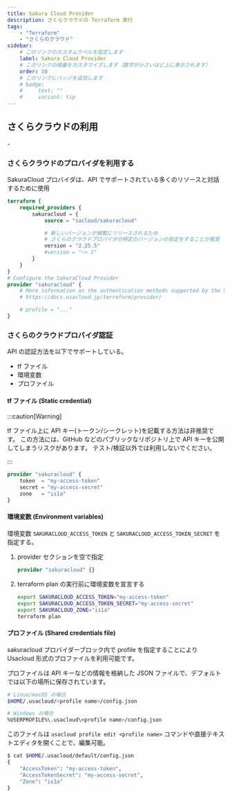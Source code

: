 ```yaml
---
title: Sakura Cloud Provider
description: さくらクラウドの Terraform 実行
tags:
    - "Terraform"
    - "さくらのクラウド"
sidebar:
    # このリンクのカスタムラベルを設定します
    label: Sakura Cloud Provider
    # このリンクの順番をカスタマイズします（数字が小さいほど上に表示されます）
    order: 10
    # このリンクにバッジを追加します
    # badge:
    #     text: ""
    #     variant: tip
---
```



## さくらクラウドの利用

<LinkPreview url="https://registry.terraform.io/providers/sacloud/sakuracloud/latest/docs" />
- <LinkPreview url="https://docs.usacloud.jp/usacloud/references/global/" type="inline" />

### さくらクラウドのプロバイダを利用する

SakuraCloud プロバイダは、API でサポートされている多くのリソースと対話するために使用

```tf
terraform {
    required_providers {
        sakuracloud = {
            source = "sacloud/sakuracloud"

            # 新しいバージョンが頻繁にリリースされるため
            # さくらのクラウドプロバイダの特定のバージョンの指定をすることが推奨
            version = "2.25.5"
            #version = "~> 2"
        }
    }
}
# Configure the SakuraCloud Provider
provider "sakuracloud" {
    # More information on the authentication methods supported by the SakuraCloud Provider can be found here:
    # https://docs.usacloud.jp/terraform/provider/

    # profile = "..."
}
```

### さくらのクラウドプロバイダ認証

<LinkPreview url="https://docs.usacloud.jp/terraform/provider/" />

API の認証方法を以下でサポートしている。

-   tf ファイル
-   環境変数
-   プロファイル

#### tf ファイル (Static credential)

:::caution[Warning]

tf ファイル上に API キー(トークン/シークレット)を記載する方法は非推奨です。
この方法には、GitHub などのパブリックなリポジトリ上で API キーを公開してしまうリスクがあります。
テスト/検証以外では利用しないでください。

:::

```tf
provider "sakuracloud" {
    token  = "my-access-token"
    secret = "my-access-secret"
    zone   = "is1a"
}
```

#### 環境変数 (Environment variables)

環境変数 `SAKURACLOUD_ACCESS_TOKEN` と `SAKURACLOUD_ACCESS_TOKEN_SECRET` を指定する。

<Steps>

1. provider セクションを空で指定

    ```tf
    provider "sakuracloud" {}
    ```

1. terraform plan の実行前に環境変数を宣言する

    ```bash frame=none
    export SAKURACLOUD_ACCESS_TOKEN="my-access-token"
    export SAKURACLOUD_ACCESS_TOKEN_SECRET="my-access-secret"
    export SAKURACLOUD_ZONE="is1a"
    terraform plan
    ```

</Steps>

#### プロファイル (Shared credentials file)

sakuracloud プロバイダーブロック内で profile を指定することにより Usacloud 形式のプロファイルを利用可能です。

プロファイルは API キーなどの情報を格納した JSON ファイルで、デフォルトでは以下の場所に保存されています。

```bash frame=none
# Linux/macOS の場合
$HOME/.usacloud/<profile name>/config.json

# Windows の場合
%USERPROFILE%\.usacloud\<profile name>/config.json
```

このファイルは `usacloud profile edit <profile name>` コマンドや直接テキストエディタを開くことで、編集可能。

```bash frame=none
$ cat $HOME/.usacloud/default/config.json
{
    "AccessToken": "my-access-token",
    "AccessTokenSecret": "my-access-secret",
    "Zone": "is1a"
}
```
